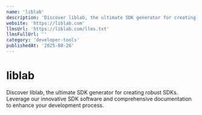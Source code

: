 ```yaml
---
name: 'liblab'
description: 'Discover liblab, the ultimate SDK generator for creating robust SDKs. Leverage our innovative SDK software and comprehensive documentation to enhance your development process.'
website: 'https://liblab.com'
llmsUrl: 'https://liblab.com/llms.txt'
llmsFullUrl: ''
category: 'developer-tools'
publishedAt: '2025-08-26'
---
```


# liblab

Discover liblab, the ultimate SDK generator for creating robust SDKs. Leverage our innovative SDK software and comprehensive documentation to enhance your development process.
